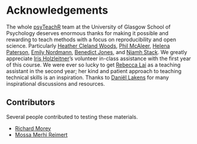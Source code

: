 # Acknowledgements {-}

The whole [psyTeachR](https://psyteachr.github.io) team at the University of Glasgow School of Psychology deserves enormous thanks for making it possible and rewarding to teach methods with a focus on reproducibility and open science. Particularly [Heather Cleland Woods](https://github.com/clelandwoods/), [Phil McAleer](https://github.com/philmcaleer), [Helena Paterson](https://github.com/HelenaPaterson), [Emily Nordmann](https://github.com/emilynordmann/), [Benedict Jones](http://facelab.org/People/benjones), and [Niamh Stack](https://github.com/eavanmac). We greatly appreciate [Iris Holzleitner](https://github.com/orgs/facelab/people/iholzleitner)'s volunteer in-class assistance with the first year of this course. We were ever so lucky to get [Rebecca Lai](https://github.com/RebeccaJLai) as a teaching assistant in the second year; her kind and patient approach to teaching technical skills is an inspiration. Thanks to [Daniël Lakens](https://github.com/Lakens) for many inspirational discussions and resources.

## Contributors

Several people contributed to testing these materials.

* [Richard Morey](https://github.com/richarddmorey)
* [Mossa Merhi Reimert](https://github.com/CGMossa)